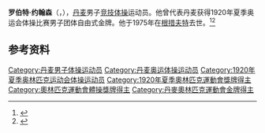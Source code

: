 {{NoteTA|G1=Sports}}
'''罗伯特·约翰森'''（{{lang-da|Robert Johnsen}}，{{bd|1896年|6月23日|1975年|8月31日}}），[[丹麦|丹麦]]男子[[竞技体操|竞技体操]]运动员。他曾代表丹麦获得1920年夏季奥运会体操比赛男子团体自由式金牌。他于1975年在[[根措夫特|根措夫特]]去世。<ref>{{Cite web|title=Robert JOHNSEN|url=https://www.olympic.org/robert-johnsen|accessdate=2021-03-30|work=International Olympic Committee}}</ref><ref>{{cite web|url=https://www.olympedia.org/athletes/29651|title=Robert Johnsen|work=Olympedia|accessdate=2021-03-31}}</ref>

== 参考资料 ==
{{reflist}}

{{Authority control}}
{{DEFAULTSORT:Johnsen, Robert}}
[[Category:丹麦男子体操运动员|Category:丹麦男子体操运动员]]
[[Category:丹麦奥运体操运动员|Category:丹麦奥运体操运动员]]
[[Category:1920年夏季奥林匹克运动会体操运动员|Category:1920年夏季奥林匹克运动会体操运动员]]
[[Category:1920年夏季奧林匹克運動會獎牌得主|Category:1920年夏季奧林匹克運動會獎牌得主]]
[[Category:奧林匹克運動會體操獎牌得主|Category:奧林匹克運動會體操獎牌得主]]
[[Category:丹麥奧林匹克運動會金牌得主|Category:丹麥奧林匹克運動會金牌得主]]